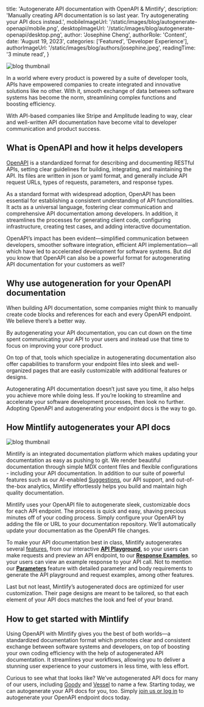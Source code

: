 
  title: 'Autogenerate API documentation with OpenAPI & Mintlify',
  description:
    'Manually creating API documentation is so last year. Try autogenerating your API docs instead.',
  mobileImageUrl: '/static/images/blog/autogenerate-openapi/mobile.png',
  desktopImageUrl: '/static/images/blog/autogenerate-openapi/desktop.png',
  author: 'Josephine Cheng',
  authorRole: 'Content',
  date: 'August 19, 2023',
  categories: ['Featured', 'Developer Experience'],
  authorImageUrl: '/static/images/blog/authors/josephine.jpeg',
  readingTime: '3 minute read',
}


<img
  src="/static/images/blog/autogenerate-openapi/desktop.png"
  alt="blog thumbnail"
  className="w-full rounded-md"
/>

In a world where every product is powered by a suite of developer tools, APIs have empowered companies to create integrated and innovative solutions like no other. With it, smooth exchange of data between software systems has become the norm, streamlining complex functions and boosting efficiency.

With API-based companies like Stripe and Amplitude leading to way, clear and well-written API documentation have become vital to developer communication and product success.

## What is OpenAPI and how it helps developers

[OpenAPI](https://www.openapis.org/) is a standardized format for describing and documenting RESTful APIs, setting
clear guidelines for building, integrating, and maintaining the API. Its files are
written in json or yaml format, and generally include API request URLs, types of
requests, parameters, and response types.

As a standard format with widespread adoption, OpenAPI has been essential for establishing a consistent understanding of API functionalities. It acts as a universal language, fostering clear communication and comprehensive API documentation among developers. In addition, it streamlines the processes for generating client code, configuring infrastructure, creating test cases, and adding interactive documentation.

OpenAPI’s impact has been evident—simplified communication between developers, smoother software integration, efficient API implementation—all which have led to accelerated development for software systems. But did you know that OpenAPI can also be a powerful format for autogenerating API documentation for your customers as well?

## Why use autogeneration for your OpenAPI documentation

When building API documentation, some companies might think to manually create code blocks and references for each and every OpenAPI endpoint. We believe there’s a better way.

By autogenerating your API documentation, you can cut down on the time spent communicating your API to your users and instead use that time to focus on improving your core product.

On top of that, tools which specialize in autogenerating documentation also offer capabilities to transform your endpoint files into sleek and well-organized pages that are easily customizable with additional features or designs.

Autogenerating API documentation doesn’t just save you time, it also helps you achieve more while doing less. If you’re looking to streamline and accelerate your software development processes, then look no further. Adopting OpenAPI and autogenerating your endpoint docs is the way to go.

## How Mintlify autogenerates your API docs

<img
  src="/static/images/blog/autogenerate-openapi/goody-example.png"
  alt="blog thumbnail"
  className="w-full rounded-md"
/>

Mintlify is an integrated documentation platform which makes updating your documentation as easy as pushing to git. We render beautiful documentation through simple MDX content files and flexible configurations - including your API documentation. In addition to our suite of powerful features such as our AI-enabled <a href="https://mintlify.com/blog/suggestions" target="_blank">Suggestions</a>, our API support, and out-of-the-box analytics, Mintlify effortlessly helps you build and maintain high quality documentation.

Mintlify uses your OpenAPI file to autogenerate sleek, customizable docs for each API endpoint. The process is quick and easy, shaving precious minutes off of your coding process. Simply configure your OpenAPI by adding the file or URL to your documentation repository. We’ll automatically update your documentation as the OpenAPI file changes.

To make your API documentation best in class, Mintlify autogenerates several <a href=" https://mintlify.com/docs/api-playground/overview" target="_blank">features</a>, from our interactive **<a href="https://mintlify.com/docs/api-playground/overview" target="_blank">API Playground</a>**, so your users can make requests and preview an API endpoint, to our **<a href="https://mintlify.com/docs/api-playground/overview#response-examples " target="_blank">Response Examples</a>**, so your users can view an example response to your API call. Not to mention our **<a href="https://mintlify.com/docs/api-playground/overview#parameters-required" target="_blank">Parameters</a>** feature with detailed parameter and body requirements to generate the API playground and request examples, among other features.

Last but not least, Mintlify’s autogenerated docs are optimized for user customization. Their page designs are meant to be tailored, so that each element of your API docs matches the look and feel of your brand.

## How to get started with Mintlify

Using OpenAPI with Mintlify gives you the best of both worlds—a standardized documentation format which promotes clear and consistent exchange between software systems and developers, on top of boosting your own coding efficiency with the help of autogenerated API documentation. It streamlines your workflows, allowing you to deliver a stunning user experience to your customers in less time, with less effort.

Curious to see what that looks like? We’ve autogenerated API docs for many of our users, including <a href="https://developer.ongoody.com/api-reference/order-batches/create-an-order-batch" target="_blank">Goody</a> and <a href="https://docs.vessel.dev/pages/v2/crm-v2/api-reference/get-info" target="_blank">Vessel</a> to name a few. Starting today, we can autogenerate your API docs for you, too. Simply <a href="https://mintlify.com/start?utm_campaign=autogenerate_openapi&utm_medium=blog&utm_source=mintlify" target="_blank">join us or log in</a> to autogenerate your OpenAPI endpoint docs today.
